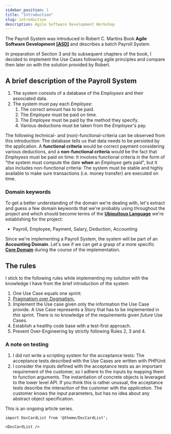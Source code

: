 ```yaml
---
sidebar_position: 1
title: "Introduction"
slug: introduction
description: Agile Software Development Workshop
---
```


The Payroll System was introduced in Robert C. Martins Book **Agile Software Development** [**[ASD]**](/docs/bibliography#asd)  and describes a batch Payroll System.

In preparation of Section 3 and its subsequent chapters of the book, I decided to implement the Use Cases following agile principles and compare then later on with the solution provided by Robert.

## A brief description of the Payroll System
1. The system consists of a database of the _Employees_ and their associated data.
3. The system must pay each _Employee_: 
   1. The correct amount has to be paid.
   2. The _Employee_ must be paid on time.
   3. The _Employee_ must be paid by the method they specify. 
   4. Various deductions must be taken from the _Employee_'s pay. 

The following technical- and (non)-functional-criteria can be observed from this introduction: The database tells us that data needs to be persisted by the application.
A **functional criteria** would be correct payment considering various deductions, and a **non-functional criteria** would be the fact that _Employees_ must be paid on time: It involves functional criteria in the form of "the system must compute the date **when** an _Employee_ gets paid", but it also includes non-functional criteria: The system must be stable and highly available to make sure transactions (i.e. money transfer) are executed on time.

### Domain keywords
To get a better understanding of the domain we're dealing with, let's extract and guess a few domain keywords that we're probably using throughout the project and which should become terms of the [**Ubiquitous Language**](../Glossary/ddd.ubiquitouslanguage) we're establishing for the project:

 - Payroll, Employee, Payment, Salary, Deduction, Accounting

Since we're implementing a Payroll System, the system will be part of an **Accounting Domain**. Let's see if we can get a grasp of a more specific [**Core Domain**](../Glossary/ddd.coredomain) during the course of the implementation.

## The rules
I stick to the following rules while implementing my solution with the knowledge I have from the brief introduction of the system

1. One Use Case equals one sprint.
2. [Pragmatism over Dogmatism.](https://twitter.com/home)
3. Implement the Use case given only the information the Use Case provide. A Use Case represents a Story that has to be implemented in _this_ sprint. There is no knowledge of the requirements given _future_ Use Cases.
3. Establish a healthy code base with a test-first approach. 
4. Prevent Over-Engineering by strictly following Rules 2, 3 and 4.

### A note on testing 
1. I did not write a scripting system for the acceptance tests: The acceptance tests described with the Use Cases are written with PHPUnit
2. I consider the inputs defined with the acceptance tests as an important requirement of the customer, so I adhere to the inputs by mapping them to function arguments. The instantiation of concrete objects is leveraged to the lower level API. If you think this is rather unusual, the acceptance tests describe the interaction of the customer with the _application_. The customer knows the input parameters, but has no idea about any abstract object specification. 

This is an ongoing article series.


```mdx-code-block
import DocCardList from '@theme/DocCardList';

<DocCardList />
```
